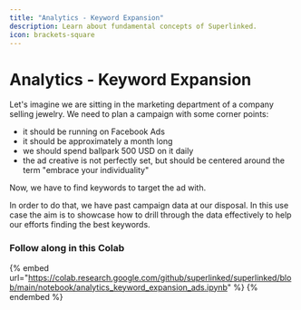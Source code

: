 ```yaml
---
title: "Analytics - Keyword Expansion"
description: Learn about fundamental concepts of Superlinked.
icon: brackets-square
---
```


# Analytics - Keyword Expansion

Let's imagine we are sitting in the marketing department of a company selling jewelry. We need to plan a campaign with some corner points:
- it should be running on Facebook Ads
- it should be approximately a month long
- we should spend ballpark 500 USD on it daily
- the ad creative is not perfectly set, but should be centered around the term "embrace your individuality"

Now, we have to find keywords to target the ad with.

In order to do that, we have past campaign data at our disposal. In this use case the aim is to showcase how to drill through the data effectively to help our efforts finding the best keywords.


### Follow along in this Colab

{% embed url="https://colab.research.google.com/github/superlinked/superlinked/blob/main/notebook/analytics_keyword_expansion_ads.ipynb" %}
{% endembed %}

